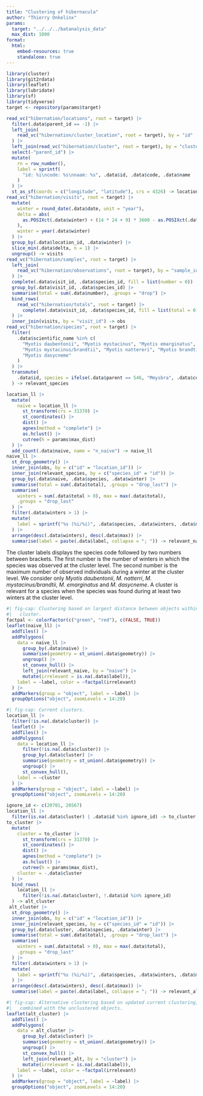 ```yaml
---
title: "Clustering of hibernacula"
author: "Thierry Onkelinx"
params:
  target: "../../../batanalysis_data"
  max_dist: 1000
format:
  html:
    embed-resources: true
    standalone: true
---
```


```r
library(cluster)
library(git2rdata)
library(leaflet)
library(lubridate)
library(sf)
library(tidyverse)
target <- repository(params$target)
```

```r
read_vc("hibernation/locations", root = target) |>
  filter(.data$parent_id == -1) |>
  left_join(
    read_vc("hibernation/cluster_location", root = target), by = "id"
  ) |>
  left_join(read_vc("hibernation/cluster", root = target), by = "cluster") |>
  select(-"parent_id") |>
  mutate(
    rn = row_number(),
    label = sprintf(
      "id: %i\ncode: %s\nnaam: %s", .data$id, .data$code, .data$name
    )
  ) |>
  st_as_sf(coords = c("longitude", "latitude"), crs = 4326) -> location_ll
read_vc("hibernation/visits", root = target) |>
  mutate(
    winter = round_date(.data$date, unit = "year"),
    delta = abs(
      as.POSIXct(.data$winter) + (14 * 24 + 9) * 3600 - as.POSIXct(.data$date)
    ),
    winter = year(.data$winter)
  ) |>
  group_by(.data$location_id, .data$winter) |>
  slice_min(.data$delta, n = 1) |>
  ungroup() -> visits
read_vc("hibernation/samples", root = target) |>
  left_join(
    read_vc("hibernation/observations", root = target), by = "sample_id"
  ) |>
  complete(.data$visit_id, .data$species_id, fill = list(number = 0)) |>
  group_by(.data$visit_id, .data$species_id) |>
  summarise(total = sum(.data$number), .groups = "drop") |>
  bind_rows(
    read_vc("hibernation/totals", root = target) |>
      complete(.data$visit_id, .data$species_id, fill = list(total = 0))
  ) |>
  inner_join(visits, by = "visit_id") -> obs
read_vc("hibernation/species", root = target) |>
  filter(
    .data$scientific_name %in% c(
      "Myotis daubentonii", "Myotis mystacinus", "Myotis emarginatus",
      "Myotis mystacinus/brandtii", "Myotis nattereri", "Myotis brandtii",
      "Myotis dasycneme"
    )
  ) |>
  transmute(
    .data$id, species = ifelse(.data$parent == 546, "Mmysbra", .data$code)
  ) -> relevant_species
```

```r
location_ll |>
  mutate(
    naive = location_ll |>
      st_transform(crs = 31370) |>
      st_coordinates() |>
      dist() |>
      agnes(method = "complete") |>
      as.hclust() |>
      cutree(h = params$max_dist)
  ) |>
  add_count(.data$naive, name = "n_naive") -> naive_ll
naive_ll |>
  st_drop_geometry() |>
  inner_join(obs, by = c("id" = "location_id")) |>
  inner_join(relevant_species, by = c("species_id" = "id")) |>
  group_by(.data$naive, .data$species, .data$winter) |>
  summarise(total = sum(.data$total), .groups = "drop_last") |>
  summarise(
    winters = sum(.data$total > 0), max = max(.data$total),
    .groups = "drop_last"
  ) |>
  filter(.data$winters > 1) |>
  mutate(
    label = sprintf("%s (%i/%i)", .data$species, .data$winters, .data$max)
  ) |>
  arrange(desc(.data$winters), desc(.data$max)) |>
  summarise(label = paste(.data$label, collapse = "; ")) -> relevant_naive
```

The cluster labels displays the species code followed by two numbers between brackets.
The first number is the number of winters in which the species was observed at the cluster level.
The second number is the maximum number of observed individuals during a winter at the cluster level.
We consider only
_Myotis daubentonii_, _M. natterri_, _M. mystacinus/brandtii_, _M. emarginatus_ and _M. dasycneme_. <!-- spell-check: ignore-->
A cluster is relevant for a species when the species was found during at least two winters at the cluster level.

```r
#| fig-cap: Clustering based on largest distance between objects within the
#|   cluster.
factpal <- colorFactor(c("green", "red"), c(FALSE, TRUE))
leaflet(naive_ll) |>
  addTiles() |>
  addPolygons(
    data = naive_ll |>
      group_by(.data$naive) |>
      summarise(geometry = st_union(.data$geometry)) |>
      ungroup() |>
      st_convex_hull() |>
      left_join(relevant_naive, by = "naive") |>
      mutate(irrelevant = is.na(.data$label)),
    label = ~label, color = ~factpal(irrelevant)
  ) |>
  addMarkers(group = "object", label = ~label) |>
  groupOptions("object", zoomLevels = 14:20)
```

```r
#| fig-cap: Current clusters.
location_ll |>
  filter(!is.na(.data$cluster)) |>
  leaflet() |>
  addTiles() |>
  addPolygons(
    data = location_ll |>
      filter(!is.na(.data$cluster)) |>
      group_by(.data$cluster) |>
      summarise(geometry = st_union(.data$geometry)) |>
      ungroup() |>
      st_convex_hull(),
    label = ~cluster
  ) |>
  addMarkers(group = "object", label = ~label) |>
  groupOptions("object", zoomLevels = 14:20)
```

```r
ignore_id <- c(20701, 20567)
location_ll |>
  filter(is.na(.data$cluster) | .data$id %in% ignore_id) -> to_cluster
to_cluster |>
  mutate(
    cluster = to_cluster |>
      st_transform(crs = 31370) |>
      st_coordinates() |>
      dist() |>
      agnes(method = "complete") |>
      as.hclust() |>
      cutree(h = params$max_dist),
    cluster = -.data$cluster
  ) |>
  bind_rows(
    location_ll |>
      filter(!is.na(.data$cluster), !.data$id %in% ignore_id)
  ) -> alt_cluster
 alt_cluster |>
  st_drop_geometry() |>
  inner_join(obs, by = c("id" = "location_id")) |>
  inner_join(relevant_species, by = c("species_id" = "id")) |>
  group_by(.data$cluster, .data$species, .data$winter) |>
  summarise(total = sum(.data$total), .groups = "drop_last") |>
  summarise(
    winters = sum(.data$total > 0), max = max(.data$total),
    .groups = "drop_last"
  ) |>
  filter(.data$winters > 1) |>
  mutate(
    label = sprintf("%s (%i/%i)", .data$species, .data$winters, .data$max)
  ) |>
  arrange(desc(.data$winters), desc(.data$max)) |>
  summarise(label = paste(.data$label, collapse = "; ")) -> relevant_alt
```

```r
#| fig-cap: Alternative clustering based on updated current clustering,
#|   combined with the unclustered objects.
leaflet(alt_cluster) |>
  addTiles() |>
  addPolygons(
    data = alt_cluster |>
      group_by(.data$cluster) |>
      summarise(geometry = st_union(.data$geometry)) |>
      ungroup() |>
      st_convex_hull() |>
      left_join(relevant_alt, by = "cluster") |>
      mutate(irrelevant = is.na(.data$label)),
    label = ~label, color = ~factpal(irrelevant)
  ) |>
  addMarkers(group = "object", label = ~label) |>
  groupOptions("object", zoomLevels = 14:20)
```
